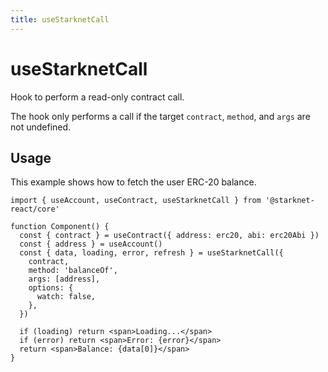 ```yaml
---
title: useStarknetCall
---
```


# useStarknetCall

Hook to perform a read-only contract call.

The hook only performs a call if the target `contract`,
`method`, and `args` are not undefined.

## Usage

This example shows how to fetch the user ERC-20 balance.

```tsx
import { useAccount, useContract, useStarknetCall } from '@starknet-react/core'

function Component() {
  const { contract } = useContract({ address: erc20, abi: erc20Abi })
  const { address } = useAccount()
  const { data, loading, error, refresh } = useStarknetCall({
    contract,
    method: 'balanceOf',
    args: [address],
    options: {
      watch: false,
    },
  })

  if (loading) return <span>Loading...</span>
  if (error) return <span>Error: {error}</span>
  return <span>Balance: {data[0]}</span>
}
```
